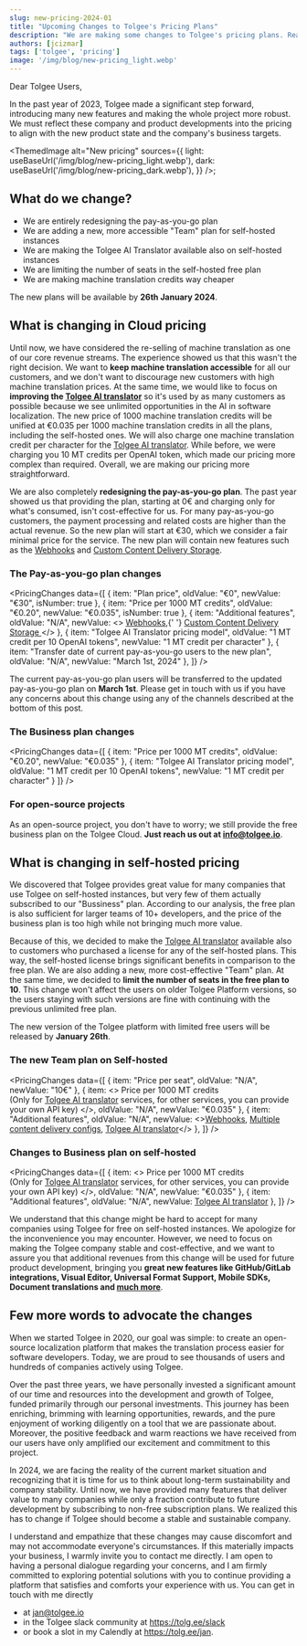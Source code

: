 ```yaml
---
slug: new-pricing-2024-01
title: "Upcoming Changes to Tolgee's Pricing Plans"
description: "We are making some changes to Tolgee's pricing plans. Read more about the changes and the reasons behind them."
authors: [jcizmar]
tags: ['tolgee', 'pricing']
image: '/img/blog/new-pricing_light.webp'
---
```



Dear Tolgee Users,

In the past year of 2023, Tolgee made a significant step forward, introducing many new features and making the whole
project more robust. We must reflect these company and product developments into the pricing to align with the new product state and the company's business targets.

<ThemedImage
  alt="New pricing"
  sources={{
    light: useBaseUrl('/img/blog/new-pricing_light.webp'),
    dark: useBaseUrl('/img/blog/new-pricing_dark.webp'),
  }}
/>;

<!--truncate -->

## What do we change?

 - We are entirely redesigning the pay-as-you-go plan
 - We are adding a new, more accessible "Team" plan for self-hosted instances
 - We are making the Tolgee AI Translator available also on self-hosted instances
 - We are limiting the number of seats in the self-hosted free plan
 - We are making machine translation credits way cheaper

The new plans will be available by **26th January 2024**.

## What is changing in Cloud pricing

Until now, we have considered the re-selling of
machine translation as one of our core revenue streams. The experience showed us that this wasn't the right decision.
We want to **keep machine translation accessible** for all our customers, and we don't want to discourage new customers
with high machine translation prices. At the same time, we would like to focus on **improving the [Tolgee AI translator](/platform/translation_process/tolgee_translator)**
so it's used by as many customers as possible because we see unlimited opportunities in the AI in software localization.
The new price of 1000 machine translation credits will be unified at €0.035 per 1000 machine translation credits in all the plans,
including the self-hosted ones. We will also charge one machine translation credit per character for the [Tolgee AI translator](/platform/translation_process/tolgee_translator).
While before, we were charging you 10 MT credits per OpenAI token,
which made our pricing more complex than required. Overall, we are making our pricing more straightforward.

We are also completely **redesigning the pay-as-you-go plan**. The past year showed us that providing the plan,
starting at 0€ and charging only for what's consumed, isn't cost-effective for us. For many pay-as-you-go customers,
the payment processing and related costs are higher than the actual revenue. So the new plan will start at €30, which
we consider a fair minimal price for the service. The new plan will contain new features such as the <a href="/platform/projects_and_organizations/webhooks">Webhooks</a> and <a
  href="/platform/projects_and_organizations/content_delivery#using-custom-storage">Custom Content Delivery Storage</a>.

### The Pay-as-you-go plan changes

<PricingChanges data={[
  { item: "Plan price", oldValue: "€0", newValue: "€30", isNumber: true },
  { item: "Price per 1000 MT credits", oldValue: "€0.20", newValue: "€0.035", isNumber: true },
  {
    item: "Additional features",
    oldValue: "N/A",
    newValue: <>
      <a href="/platform/projects_and_organizations/webhooks">Webhooks</a>,{' '}
      <a href="/platform/projects_and_organizations/content_delivery#using-custom-storage">
        Custom Content Delivery Storage
      </a>
    </>
  },
  {
    item: "Tolgee AI Translator pricing model",
    oldValue: "1 MT credit per 10 OpenAI tokens",
    newValue: "1 MT credit per character"
  },
  {
    item: "Transfer date of current pay-as-you-go users to the new plan",
    oldValue: "N/A",
    newValue: "March 1st, 2024"
  },
]} />

The current pay-as-you-go plan users will be transferred to the updated pay-as-you-go plan on <b>March 1st</b>.
Please get in touch with us if you have any concerns about this change using any of the channels described at
the bottom of this post.

### The Business plan changes

<PricingChanges data={[
  { item: "Price per 1000 MT credits", oldValue: "€0.20", newValue: "€0.035" },
  {
    item: "Tolgee AI Translator pricing model",
    oldValue: "1 MT credit per 10 OpenAI tokens",
    newValue: "1 MT credit per character"
  }
]} />

### For open-source projects

As an open-source project, you don't have to worry; we still provide the free business plan on the Tolgee Cloud. **Just reach us out at info@tolgee.io**.

## What is changing in self-hosted pricing

We discovered that Tolgee provides great value for many companies that use Tolgee on self-hosted instances, but very few
of them actually subscribed to our "Bussiness" plan. According to our analysis, the free plan is also sufficient for
larger teams of 10+ developers, and the price of the business plan is too high while not bringing much more value.

Because of this, we decided to make the [Tolgee AI translator](/platform/translation_process/tolgee_translator) available also to customers who purchased a license
for any of the self-hosted plans. This way, the self-hosted license brings significant benefits in comparison
to the free plan. We are also adding a new, more cost-effective "Team" plan. At the same time, we decided to <b>limit
the
number of seats in the free plan to 10</b>. This change won't affect the users on older Tolgee Platform versions, so
the users staying with such versions are fine with continuing with the previous unlimited free plan.

The new version of the Tolgee platform with limited free users will be released by **January 26th**.

### The new Team plan on Self-hosted

<PricingChanges data={[
  { item: "Price per seat", oldValue: "N/A", newValue: "10€" },
  {
    item: <>
      Price per 1000 MT credits <br />(Only for <a href="/platform/translation_process/tolgee_translator">Tolgee
      AI translator</a> services, for other services, you can provide your
      own API key)
    </>,
    oldValue: "N/A",
    newValue: "€0.035"
  },
  {
    item: "Additional features",
    oldValue: "N/A",
    newValue: <><a href="/platform/projects_and_organizations/webhooks">Webhooks</a>, <a
      href="/platform/projects_and_organizations/content_delivery">Multiple content delivery
      configs</a>, <a
      href="/platform/translation_process/tolgee_translator">Tolgee
      AI translator</a></>
  },
]} />

### Changes to Business plan on self-hosted

<PricingChanges data={[
  {
    item: <>
      Price per 1000 MT credits <br />(Only for <a href="/platform/translation_process/tolgee_translator">Tolgee
      AI translator</a> services, for other services, you can provide your
      own API key)
    </>,
    oldValue: "N/A",
    newValue: "€0.035"
  },
  {
    item: "Additional features",
    oldValue: "N/A",
    newValue: <a href="/platform/translation_process/tolgee_translator">Tolgee
      AI translator</a>
  },
]} />

We understand that this change might be hard to accept for many companies using Tolgee for free on self-hosted instances.
We apologize for the inconvenience you may encounter. However, we need to focus on making the Tolgee company stable
and cost-effective, and we want to assure you that additional revenues from this change will be used
for future product development, bringing you **great new features like GitHub/GitLab integrations, Visual Editor,
Universal Format Support, Mobile SDKs, Document translations and [much more](/roadmap)**.

## Few more words to advocate the changes

When we started Tolgee in 2020, our goal was simple: to create an open-source localization platform that makes the
translation process easier for software developers. Today, we are proud to see thousands of
users and hundreds of companies actively using Tolgee.

Over the past three years, we have personally invested a significant amount of our time and resources into the
development and growth of Tolgee, funded primarily through our personal investments.
This journey has been enriching, brimming with learning opportunities, rewards, and the pure
enjoyment of working diligently on a tool that we are passionate about. Moreover, the positive feedback and
warm reactions we have received from our users have only amplified our excitement and commitment to this project.

In 2024, we are facing the reality of the current market situation and recognizing that it is time for us to think
about long-term sustainability and company stability. Until now, we have provided many features that deliver value
to many companies while only a fraction contribute to future development by subscribing to non-free subscription plans.
We realized this has to change if Tolgee should become a stable and sustainable company.

I understand and empathize that these changes may cause discomfort and may not accommodate everyone's circumstances.
If this materially impacts your business, I warmly invite
you to contact me directly. I am open to having a personal dialogue regarding your concerns, and I am firmly committed
to exploring potential solutions with you to continue providing a platform that satisfies and comforts your
experience with us. You can get in touch with me directly
 - at jan@tolgee.io
 - in the Tolgee slack community at https://tolg.ee/slack
 - or book a slot in my Calendly at https://tolg.ee/jan.
